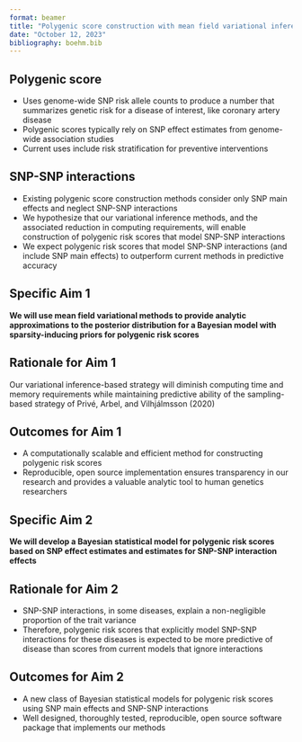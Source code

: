 ```yaml
---
format: beamer
title: "Polygenic score construction with mean field variational inference to model SNP-SNP interactions"
date: "October 12, 2023"
bibliography: boehm.bib
---
```




## Polygenic score

- Uses genome-wide SNP risk allele counts to produce a number that summarizes genetic risk for a disease of interest, like coronary artery disease  
- Polygenic scores typically rely on SNP effect estimates from genome-wide association studies  
- Current uses include risk stratification for preventive interventions  


## SNP-SNP interactions

- Existing polygenic score construction methods consider only SNP main effects and neglect SNP-SNP
interactions  
- We hypothesize that our variational inference methods, and the associated reduction in computing requirements, will enable construction of polygenic risk scores that model SNP-SNP interactions
- We expect polygenic risk scores that model SNP-SNP interactions (and include SNP main effects) to outperform current methods in predictive accuracy

## Specific Aim 1

**We will use mean field variational methods to provide analytic approximations to the posterior distribution for a Bayesian model with sparsity-inducing priors for polygenic risk scores**

## Rationale for Aim 1

Our variational inference-based strategy will diminish computing time and memory requirements while maintaining predictive ability of the sampling-based strategy of Privé, Arbel, and Vilhjálmsson (2020)

## Outcomes for Aim 1

- A computationally scalable and efficient method for constructing polygenic risk scores
- Reproducible, open source implementation ensures transparency in our research and provides a valuable analytic tool to human genetics researchers

## Specific Aim 2

**We will develop a Bayesian statistical model for polygenic risk scores based on SNP effect estimates and estimates for SNP-SNP interaction effects**

## Rationale for Aim 2

- SNP-SNP interactions, in some diseases, explain a non-negligible proportion 
of the trait variance   
- Therefore, polygenic risk scores that explicitly model SNP-SNP interactions for these diseases is expected to be more predictive of disease than scores from current models that ignore interactions   

## Outcomes for Aim 2

- A new class of Bayesian statistical models for polygenic risk scores using SNP main effects and SNP-SNP interactions
- Well designed, thoroughly tested, reproducible, open source software package that implements our methods


